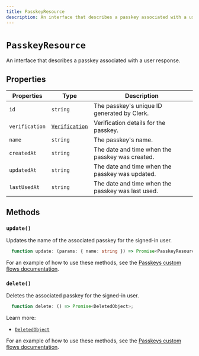 ```yaml
---
title: PasskeyResource
description: An interface that describes a passkey associated with a user response.
---
```


# `PasskeyResource`

An interface that describes a passkey associated with a user response.

## Properties

| Properties                  | Type   | Description                       |
|-----------------------------|--------|-----------------------------------|
| `id`                             | `string` | The passkey's unique ID generated by Clerk.                                   |
| `verification`                   | [`Verification`](/docs/references/javascript/types/verification#verification) | Verification details for the passkey.                                   |
| `name`                           | `string` | The passkey's name.                                   |
| `createdAt`                      | `string` | The date and time when the passkey was created.                                  |
| `updatedAt`                      | `string` | The date and time when the passkey was updated.                                   |
| `lastUsedAt`                     | `string` | The date and time when the passkey was last used.                                   |

## Methods


### `update()`

Updates the name of the associated passkey for the signed-in user.

```typescript
  function update: (params: { name: string }) => Promise<PasskeyResource>;
```

For an example of how to use these methods, see the [Passkeys custom flows documentation](/docs/custom-flows/passkeys#rename-user-passkeys).

### `delete()`

Deletes the associated passkey for the signed-in user.


```typescript
  function delete: () => Promise<DeletedObject>;
```

Learn more:
- [`DeletedObject`](/docs/references/javascript/types/deleted-object)

For an example of how to use these methods, see the [Passkeys custom flows documentation](/docs/custom-flows/passkeys#delete-user-passkeys).
